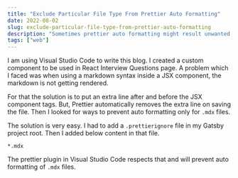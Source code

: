 ```yaml
---
title: "Exclude Particular File Type From Prettier Auto Formatting"
date: 2022-08-02
slug: exclude-particular-file-type-from-prettier-auto-formatting
description: "Sometimes prettier auto formatting might result unwanted output. In that case we can tell prettier to stop formatting based on file types"
tags: ["web"]
---
```



I am using Visual Studio Code to write this blog. I created a custom component to be used in <Link to="/articles/react-interview-questions">React Interview Questions</Link> page. A problem which I faced was when using a markdown syntax inside a JSX component, the markdown is not getting rendered.

For that the solution is to put an extra line after and before the JSX component tags. But, Prettier automatically removes the extra line on saving the file. Then I looked for ways to prevent auto formatting only for `.mdx` files.

The solution is very easy. I had to add a `.prettierignore` file in my Gatsby project root. Then I added below content in that file.

```
*.mdx
```

The prettier plugin in Visual Studio Code respects that and will prevent auto formatting of `.mdx` files.